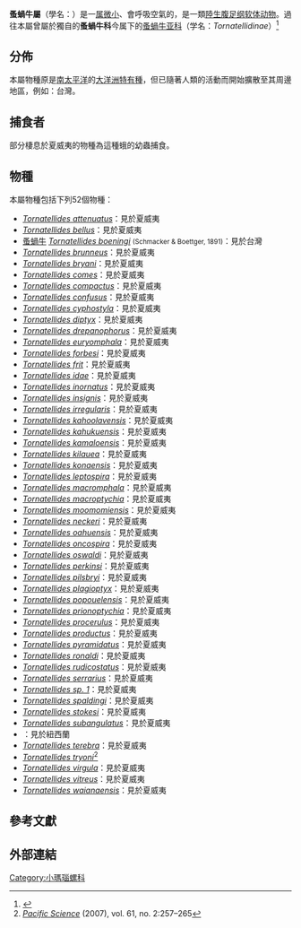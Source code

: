 {{Automatic taxobox
 | taxon = Tornatellides
 | authority = Pilsbry, 1910
 | subdivision_ranks = [[物種|物種]]
 | subdivision = [[#物種|見內文]]
}}

'''蚤蝸牛屬'''（學名：{{lang|la|''Tornatellides''}}）{{r|shelldoc_100070}}是一[[属|属]][[微小貝|微小]]、會呼吸空氣的{{tsl|en|land snail|陸生蝸牛}}，是一類[[陆生动物|陸生]][[腹足纲|腹足纲]][[软体动物|软体动物]]。過往本屬曾屬於獨自的'''蚤蝸牛科'''{{r|shelldoc_100070}}今属{{tsl|en|Achatinellidae|小瑪瑙螺科}}下的[[蚤蝸牛亚科|蚤蝸牛亚科]]（学名：''Tornatellidinae''）<ref>{{Cite web|title=Molluscabase - Tornatellides Pilsbry, 1910|url=https://molluscabase.org/aphia.php?p=taxdetails&id=820018|access-date=2021-11-29|work=molluscabase.org}}</ref>

==分佈==
本屬物種原是[[南太平洋|南太平洋]]的[[大洋洲|大洋洲]][[特有種|特有種]]{{r|NZ}}，但已隨著人類的活動而開始擴散至其周邊地區，例如：台灣{{r|shelldoc_100070}}。

==捕食者==
部分棲息於夏威夷的物種為''{{tsl|en|Hyposmocoma  molluscivora}}''這種蛾的幼蟲捕食。

==物種==
本屬物種包括下列52個物種：
* ''[[Tornatellides_attenuatus|Tornatellides attenuatus]]''：見於夏威夷{{r|natureserve}}
* ''[[Tornatellides_bellus|Tornatellides bellus]]''：見於夏威夷{{r|natureserve}}
* [[蚤蝸牛|蚤蝸牛]] ''[[Tornatellides_boeningi|Tornatellides boeningi]]'' <small>(Schmacker & Boettger, 1891)</small>：見於台灣{{r|shelldoc_100070}}
* ''[[Tornatellides_brunneus|Tornatellides brunneus]]''：見於夏威夷{{r|natureserve}}
* ''[[Tornatellides_bryani|Tornatellides bryani]]''：見於夏威夷{{r|natureserve}}
* ''[[Tornatellides_comes|Tornatellides comes]]''：見於夏威夷{{r|natureserve}}
* ''[[Tornatellides_compactus|Tornatellides compactus]]''：見於夏威夷{{r|natureserve}}
* ''[[Tornatellides_confusus|Tornatellides confusus]]''：見於夏威夷{{r|natureserve}}
* ''[[Tornatellides_cyphostyla|Tornatellides cyphostyla]]''：見於夏威夷{{r|natureserve}}
* ''[[Tornatellides_diptyx|Tornatellides diptyx]]''：見於夏威夷{{r|natureserve}}
* ''[[Tornatellides_drepanophorus|Tornatellides drepanophorus]]''：見於夏威夷{{r|natureserve}}
* ''[[Tornatellides_euryomphala|Tornatellides euryomphala]]''：見於夏威夷{{r|natureserve}}
* ''[[Tornatellides_forbesi|Tornatellides forbesi]]''：見於夏威夷{{r|natureserve}}
* ''[[Tornatellides_frit|Tornatellides frit]]''：見於夏威夷{{r|natureserve}}
* ''[[Tornatellides_idae|Tornatellides idae]]''：見於夏威夷{{r|natureserve}}
* ''[[Tornatellides_inornatus|Tornatellides inornatus]]''：見於夏威夷{{r|natureserve}}
* ''[[Tornatellides_insignis|Tornatellides insignis]]''：見於夏威夷{{r|natureserve}}
* ''[[Tornatellides_irregularis|Tornatellides irregularis]]''：見於夏威夷{{r|natureserve}}
* ''[[Tornatellides_kahoolavensis|Tornatellides kahoolavensis]]''：見於夏威夷{{r|natureserve}}
* ''[[Tornatellides_kahukuensis|Tornatellides kahukuensis]]''：見於夏威夷{{r|natureserve}}
* ''[[Tornatellides_kamaloensis|Tornatellides kamaloensis]]''：見於夏威夷{{r|natureserve}}
* ''[[Tornatellides_kilauea|Tornatellides kilauea]]''：見於夏威夷{{r|natureserve}}
* ''[[Tornatellides_konaensis|Tornatellides konaensis]]''：見於夏威夷{{r|natureserve}}
* ''[[Tornatellides_leptospira|Tornatellides leptospira]]''：見於夏威夷{{r|natureserve}}
* ''[[Tornatellides_macromphala|Tornatellides macromphala]]''：見於夏威夷{{r|natureserve}}
* ''[[Tornatellides_macroptychia|Tornatellides macroptychia]]''：見於夏威夷{{r|natureserve}}
* ''[[Tornatellides_moomomiensis|Tornatellides moomomiensis]]''：見於夏威夷{{r|natureserve}}
* ''[[Tornatellides_neckeri|Tornatellides neckeri]]''：見於夏威夷{{r|natureserve}}
* ''[[Tornatellides_oahuensis|Tornatellides oahuensis]]''：見於夏威夷{{r|natureserve}}
* ''[[Tornatellides_oncospira|Tornatellides oncospira]]''：見於夏威夷{{r|natureserve}}
* ''[[Tornatellides_oswaldi|Tornatellides oswaldi]]''：見於夏威夷{{r|natureserve}}
* ''[[Tornatellides_perkinsi|Tornatellides perkinsi]]''：見於夏威夷{{r|natureserve}}
* ''[[Tornatellides_pilsbryi|Tornatellides pilsbryi]]''：見於夏威夷{{r|natureserve}}
* ''[[Tornatellides_plagioptyx|Tornatellides plagioptyx]]''：見於夏威夷{{r|natureserve}}
* ''[[Tornatellides_popouelensis|Tornatellides popouelensis]]''：見於夏威夷{{r|natureserve}}
* ''[[Tornatellides_prionoptychia|Tornatellides prionoptychia]]''：見於夏威夷{{r|natureserve}}
* ''[[Tornatellides_procerulus|Tornatellides procerulus]]''：見於夏威夷{{r|natureserve}}
* ''[[Tornatellides_productus|Tornatellides productus]]''：見於夏威夷{{r|natureserve}}
* ''[[Tornatellides_pyramidatus|Tornatellides pyramidatus]]''：見於夏威夷{{r|natureserve}}
* ''[[Tornatellides_ronaldi|Tornatellides ronaldi]]''：見於夏威夷{{r|natureserve}}
* ''[[Tornatellides_rudicostatus|Tornatellides rudicostatus]]''：見於夏威夷{{r|natureserve}}
* ''[[Tornatellides_serrarius|Tornatellides serrarius]]''：見於夏威夷{{r|natureserve}}
* ''[[Tornatellides_sp._1|Tornatellides sp. 1]]''：見於夏威夷{{r|natureserve}}
* ''[[Tornatellides_spaldingi|Tornatellides spaldingi]]''：見於夏威夷{{r|natureserve}}
* ''[[Tornatellides_stokesi|Tornatellides stokesi]]''：見於夏威夷{{r|natureserve}}
* ''[[Tornatellides_subangulatus|Tornatellides subangulatus]]''：見於夏威夷{{r|natureserve}}
* ''{{tsl|en|Tornatellides subperforata}}''：見於紐西蘭{{r|NZ}}
* ''[[Tornatellides_terebra|Tornatellides terebra]]''：見於夏威夷{{r|natureserve}}
* ''[[Tornatellides_tryoni|Tornatellides tryoni]]''<ref>''[[Pacific_Science|Pacific Science]]'' (2007), vol. 61, no. 2:257–265</ref>
* ''[[Tornatellides_virgula|Tornatellides virgula]]''：見於夏威夷{{r|natureserve}}
* ''[[Tornatellides_vitreus|Tornatellides vitreus]]''：見於夏威夷{{r|natureserve}}
* ''[[Tornatellides_waianaensis|Tornatellides waianaensis]]''：見於夏威夷{{r|natureserve}}

==參考文獻==
{{Reflist |refs=
<ref name="natureserve">{{cite web |url=http://www.natureserve.org/explorer/speciesindex/genus_tornatellides_106359_1.htm |dead-url=yes |archive-url=http://webarchive.loc.gov/all/20041214085224/http://www.natureserve.org/explorer/speciesindex/genus_tornatellides_106359_1.htm |title=NatureServe Explorer Species Index:  1 - 49 of 49 records in genus Tornatellides of family Achatinellidae |work=NatureServe |date=2004-10 |archive-date=2004-12-14 |language=en |access-date=2020-12-04 }}</ref>
<ref name="NZ">{{cite book |authorlink=Arthur William Baden Powell |last=Powell |first=A W B |title=''New Zealand Mollusca'' |publisher=[[哈珀柯林斯|William Collins Publishers Ltd]] |location=[[奧克蘭_(紐西蘭)|Auckland]], [[紐西蘭|New Zealand]] |year=1979 |isbn=0-00-216906-1 |language=en }}</ref>
<ref name="shelldoc_100070">{{shelldoc_100070}}</ref>
}}

==外部連結==
{{Taxonbar|from=Q7826063}}

[[Category:小瑪瑙螺科|Category:小瑪瑙螺科]]